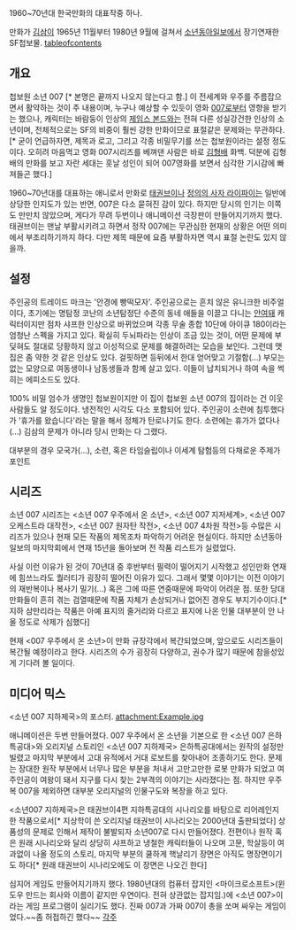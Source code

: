 1960~70년대 한국만화의 대표작중 하나.

만화가 [[김삼]]이 1965년 11월부터 1980년 9월에 걸쳐서 [[소년동아일보]]에서 장기연재한 SF첩보물.
[[tableofcontents]]
== 개요 ==
첩보원 소년 007 [* 본명은 끝까지 나오지 않는다고 함.] 이 전세계와 우주를 주름잡으면서 활약하는 것이 주 내용이며, 누구나 예상할 수 있듯이 영화 [[007]]로부터 영향을 받기는 했으나, 캐릭터는 바람둥이 인상의 [[제임스 본드]]와는 전혀 다른 성실강건한 인상의 소년이며, 전체적으로는 SF의 비중이 훨씬 강한 만화이므로 표절같은 문제와는 무관하다. [* 굳이 언급하자면, 제목과 로고, 그리고 각종 비밀무기를 쓰는 첩보원이라는 설정 정도이다. 오히려 마음먹고 영화 007시리즈를 베껴댄 사람은 바로 [[김형배]] 화백. 덕분에 김형배의 만화를 보고 자란 세대는 훗날 성인이 되어 007영화를 보면서 심각한 기시감에 빠져들곤 했다.]

1960~70년대를 대표하는 애니로서 만화로 [[태권브이]]나 [[정의의 사자 라이파이]]는 일반에 상당한 인지도가 있는 반면, 007은 다소 묻혀진 감이 있다. 하지만 당시의 인기는 이쪽도 만만치 않았으며, 게다가 무려 두번이나 애니메이션 극장판이 만들어지기까지 했다. 태권브이는 맨날 부활시키려고 하면서 정작 007에는 무관심한 현재의 상황은 어떤 의미에서 부조리하기까지 하다. 다만 제목 때문에 요즘 부활하자면 역시 표절 논란도 있지 않을까.
== 설정 ==
주인공의 트레이드 마크는 '안경에 빵떡모자'. 주인공으로는 흔치 않은 유니크한 비주얼이다, 초기에는 명탐정 코난의 소년탐정단 수준의 동네 애들을 이끌고 다니는 [[안여돼]] 캐릭터이지만 점차 샤프한 인상으로 바뀌었으며 각종 무술 종합 10단에 아이큐 180이라는 엄청난 스펙을 가지고 있다. 확실히 두뇌파라는 인상이 조금 있는 것이, 어떤 문제에 부딪혀도 절대로 당황하지 않고 이성적으로 문제를 해결하려는 모습을 보인다. 그런데 맷집은 좀 약한 것 같은 인상도 있다. 걸핏하면 등뒤에서 한대 얻어맞고 기절함(...) 부모는 없는 모양으로 여동생이나 남동생들과 함께 살고 있다. 이들이 납치되거나 하여 속을 썩히는 에피소드도 있다.

100% 비밀 엄수가 생명인 첩보원이지만 이 집이 첩보원 소년 007의 집이라는 건 이웃 사람들도 알 정도이다. 냉전적인 시각도 다소 포함되어 있다. 주인공이 소련에 침투했다가 '휴가를 왔습니다'라는 말을 해서 정체가 탄로나기도 한다. 소련에는 휴가가 없다나(...) 김삼의 문제가 아니라 당시 만화는 다 그랬다.

대부분의 경우 모국가(...), 소련, 혹은 타임슬립이나 이세계 탐험등의 다채로운 주제가 포인트

== 시리즈 ==
소년 007 시리즈는 <소년 007 우주에서 온 소년>, <소년 007 지저세계>, <소년 007 오케스트라 대작전>, <소년 007 원자탄 작전>, <소년 007 4차원 작전>등 수많은 시리즈가 있으나 현재 모든 작품의 제목조차 파악하기 어려운 현실이다. 하지만 소년동아일보의 마지막회에서 연재 15년을 돌아보며 전 작품 리스트가 실렸었다.  

사실 이런 이유가 된 것이 70년대 중 후반부터 필력이 떨어지기 시작했고 성인만화 연재에 힘쓰느라도 퀄러티가 굉장히 떨어진 이유가 있다. 그래서 몇몇 이야기는 이전 이야기의 재반복이나 복사기 밀기(...) 혹은 그에 따른 연중때문에 파악이 어려운 점. 또한 당대 만화들이 흔히 겪는 검열때문에 작품 자체가 손상되거나 없어진 경우도 부지기수이다.[* 지하 삼만리라는 작품은 아예 표지의 줄거리와 다르고 표지에 나온 인물 대부분이 안 나올 정도로 삭제가 심했다]

현재 <007 우주에서 온 소년>이 만화 규장각에서 복간되었으며, 앞으로도 시리즈들이 복간될 예정이라고 한다. 시리즈의 수가 굉장히 다양하고, 권수가 많기 때문에 참을성있게 기다려 볼 일이다.
== 미디어 믹스 ==

<소년 007 지하제국>의 포스터.
attachment:Example.jpg

애니메이션은 두번 만들어졌다. 007 우주에서 온 소년을 기본으로 한 <소년 007 은하특공대>와 오리지널 스토리인 <소년 007 지하제국> 은하특공대에서는 원작의 설정만 빌렸고 마지막 부분에서 고대 유적에서 거대 로보트를 찾아내어 조종하기도 한다. 문제는 장대한 원작 부분에서 너무나 많은 부분을 처내서 고만고만한 로봇 만화가 되었고 여주인공이 여왕이 돼서 지구를 다시 찾는 2부격의 이야기는 사라졌다는 점. 하지만 우주복 007을 제외하면 대부분 오리지널의 인물구도와 복장을 하고 있다.

<소년007 지하제국>은 태권브이4편 지하특공대의 시나리오를 바탕으로 리어레인지 한 작품으로서[* 지상학이 쓴 오리지널 태권브이 시나리오는 2000년대 출판되었다] 상품성의 문제로 인해서 제작이 불발되자 소년007로 다시 만들어졌다. 전편이나 원작 혹은 원래 시나리오와 달리 상당히 샤프하고 냉철한 캐릭터들이 나오며 고문, 학살등이 여과없이 나올 정도의 스토리, 마지막 부분의 쿨하게 핵날리기 장면은 아직도 명장면이기도 하다[* 원래 태권브이 시나리오에도 이 장면은 나오긴 한다]
 
심지어 게임도 만들어지기까지 했다. 1980년대의 컴퓨터 잡지인 <마이크로소프트>(윈도우 만드는 회사와 이름이 같지만 우연이다. 전혀 상관없는 잡지임.)에 <소년 007>이라는 게임 프로그램이 실리기도 했다. 진짜 007과 가짜 007이 총을 쏘며 싸우는 게임이었다.~~좀 허접하긴 했다~~ 
[[각주]]

